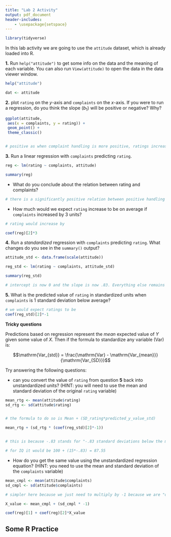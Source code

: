 ```yaml
---
title: "Lab 2 Activity"
output: pdf_document
header-includes:
    - \usepackage{setspace}
---
```



```r
library(tidyverse)
```


In this lab activity we are going to use the `attitude` dataset, which is already loaded into R. 

**1.** Run `help("attitude")` to get some info on the data and the meaning of each variable. You can also run `View(attitude)` to open the data in the data viewer window.

```r
help("attitude")

dat <- attitude
```


**2.** plot `rating` on the $y$-axis and `complaints` on the $x$-axis. If you were to run a regression, do you think the slope ($b_1$) will be positive or negative? Why? 

```r

ggplot(attitude,  
 aes(x = complaints, y = rating)) +
 geom_point() +
 theme_classic()


# positive as when complaint handling is more positive, ratings increase 
```

**3.** Run a linear regression with `complaints` predicting `rating`. 

```r
reg <- lm(rating ~ complaints, attitude)

summary(reg)
```


- What do you conclude about the relation between rating and complaints? 

```r
# there is a significantly positive relation between positive handling of complaints and rating
```

- How much would we expect `rating` increase to be on average if `complaints` increased by 3 units?

```r
# rating would increase by

coef(reg)[2]*3
```

**4.** Run a *standardized* regression with `complaints` predicting `rating`. What changes do you see in the `summary()` output?

```r
attitude_std <- data.frame(scale(attitude))

reg_std <- lm(rating ~ complaints, attitude_std)

summary(reg_std)

# intercept is now 0 and the slope is now .83. Everything else remains the same.
```

**5.** What is the predicted value of `rating` in standardized units when `complaints` is 1 standard deviation below average?

```r
# we would expect ratings to be
coef(reg_std)[2]*-1
```

**Tricky questions**

Predictions based on regression represent the *mean* expected value of $Y$ given some value of $X$. Then if the formula to standardize any variable ($\mathrm{Var}$) is:

$$\mathrm{Var_{std}} = \frac{\mathrm{Var} - \mathrm{Var_{mean}}}{\mathrm{Var_{SD}}}$$

Try answering the following questions:

- can you convert the value of `rating` from question **5** back into unstandardized units? (HINT: you will need to use the mean and standard deviation of the original `rating` variable)

```r

mean_rtg <- mean(attitude$rating) 
sd_rtg <- sd(attitude$rating)


# the formula to do so is Mean + (SD_rating*predicted_y_value_std)

mean_rtg + (sd_rtg * (coef(reg_std)[2]*-1))


# this is because -.83 stands for "-.83 standard deviations below the mean of rating", which is   54.56 in unstandardized units.

# for IQ it would be 100 + (15*-.83) = 87.55

```

- How do you get the same value using the unstandardized regression equation? (HINT: you need to use the mean and standard deviation of the `complaints` variable)

```r
mean_cmpl <- mean(attitude$complaints) 
sd_cmpl <- sd(attitude$complaints)

# simpler here because we just need to multiply by -1 because we are "one standard deviation below the average complaint handling" 

X_value <- mean_cmpl + (sd_cmpl * -1)

coef(reg)[1] + coef(reg)[2]*X_value
```


\newpage


## Some R Practice












